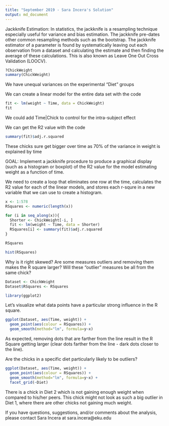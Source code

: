 ```yaml
---
title: "September 2019 - Sara Incera's Solution"
output: md_document
---
```






Jackknife Estimation: In statistics, the jackknife is a resampling technique especially useful for variance and bias estimation. The jackknife pre-dates other common resampling methods such as the bootstrap. The jackknife estimator of a parameter is found by systematically leaving out each observation from a dataset and calculating the estimate and then finding the average of these calculations. This is also known as Leave One Out Cross Validation (LOOCV).

```r
?ChickWeight
summary(ChickWeight)
```
We have unequal variances on the experimental "Diet" groups



We can create a linear model for the entire data set with the code
```r
fit <- lm(weight ~ Time, data = ChickWeight)
fit
```
We could add Time|Chick to control for the intra-subject effect



We can get the R2 value with the code
```r
summary(fit)$adj.r.squared
```
These chicks sure get bigger over time as 70% of the variance in weight is explained by time



GOAL: Implement a jackknife procedure to produce a graphical display (such as a histogram or boxplot) of the R2 value for the model estimating weight as a function of time.



We need to create a loop that eliminates one row at the time, calculates the R2 value for each of the linear models, and stores each r-squre in a new variable that we can use to create a histogram.
```r
x <- 1:578
RSquares <- numeric(length(x))

for (i in seq_along(x)){
  Shorter <- ChickWeight[-i, ]
  fit <- lm(weight ~ Time, data = Shorter)
  RSquares[i] <- summary(fit)$adj.r.squared
}

RSquares
```

```r
hist(RSquares)
```

Why is it right skewed? Are some measures outliers and removing them makes the R square larger? Will these "outlier" measures be all from the same chick? 





```r
Dataset <- ChickWeight
Dataset$RSquares <- RSquares
```

```r
library(ggplot2)
```



Let's visualize what data points have a particular strong influence in the R square.
```r
ggplot(Dataset, aes(Time, weight)) + 
  geom_point(aes(colour = RSquares)) + 
  geom_smooth(method="lm", formula=y~x)
```
As expected, removing dots that are farther from the line result in the R Square getting larger (clear dots farther from the line - dark dots closer to the line).





Are the chicks in a specific diet particularly likely to be outliers?
```r
ggplot(Dataset, aes(Time, weight)) + 
  geom_point(aes(colour = RSquares)) + 
  geom_smooth(method="lm", formula=y~x) +
  facet_grid(~Diet)
```
There is a chick in Diet 2 which is not gaining enough weight when compared to his/her peers. This chick might not look as such a big outlier in Diet 1, where there are other chicks not gaining much weight. 




If you have questions, suggestions, and/or comments about the analysis, please contact Sara Incera at sara.incera@eku.edu
